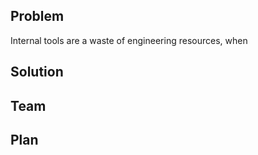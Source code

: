 ## Problem

Internal tools are a waste of engineering resources, when

## Solution

## Team

## Plan
